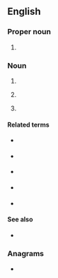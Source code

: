 {{also|ism|-ism|-ism-|ism.}}
==English==
{{wikipedia}}

===Proper noun===
{{en-proper noun}}

# {{initialism of|lang=en|w:Institute for Supply Management|Institute for Supply Management}}


===Noun===
{{en-noun}}

# {{abbreviation of|w:Imperial Service Order|Imperial Service Medal|lang=en}}
# {{lb|en|astronomy}} {{abbreviation of|interstellar medium|lang=en}}
# {{lb|en|RF telecommunications}} {{initialism of|lang=en|[[industrial]] [[scientific]] [[medical]]}}

====Related terms====
{{sense|interstellar medium}}
* {{l|en|IPM}} {{qualifier|[[interplanetary medium]]}}
* {{l|en|IGM}} {{qualifier|[[intergalactic medium]]}}
* {{l|en|ICM}} {{qualifier|[[intracluster medium]]}}
* {{l|en|EGM}} {{qualifier|[[extragalactic medium]]}}
* {{l|en|ECM}} {{qualifier|[[extra-cluster medium]]}}

====See also====
* {{sense|interstellar medium}} {{pedia|lang=en|interstellar medium}}

===Anagrams===
* {{anagrams|en|a=ims|IMS|IMs|MIS|MSI|SIM|Sim|mis-|sim}}